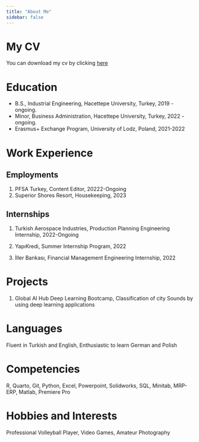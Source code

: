 ```yaml
---
title: "About Me"
sidebar: false 
---
```


# My CV

You can download my cv by clicking [here](https://drive.google.com/uc?export=download&id=1cEcxl46giZzqb-n_hEguQj6ZYRuR2wdY)

# Education

-   B.S., Industrial Engineering, Hacettepe University, Turkey, 2019 - ongoing.
-   Minor, Business Administration, Hacettepe University, Turkey, 2022 - ongoing.
-   Erasmus+ Exchange Program, University of Lodz, Poland, 2021-2022

# Work Experience

## Employments

1.  PFSA Turkey, Content Editor, 20222-Ongoing
2.  Superior Shores Resort, Housekeeping, 2023

## Internships

1.  Turkish Aerospace Industries, Production Planning Engineering Internship, 2022-Ongoing

2.  YapıKredi, Summer Internship Program, 2022

3.  İller Bankası, Financial Management Engineering Internship, 2022

# Projects

1.  Global AI Hub Deep Learning Bootcamp, Classification of city Sounds by using deep learning applications

# Languages

Fluent in Turkish and English, Enthusiastic to learn German and Polish

# Competencies

R, Quarto, Git, Python, Excel, Powerpoint, Solidworks, SQL, Minitab, MRP-ERP, Matlab, Premiere Pro

# Hobbies and Interests

Professional Volleyball Player, Video Games, Amateur Photography
